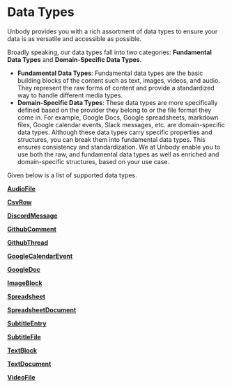 # Data Types

Unbody provides you with a rich assortment of data types to ensure your data is as versatile and accessible as possible.

Broadly speaking, our data types fall into two categories: **Fundamental Data Types** and **Domain-Specific Data Types**.

- **Fundamental Data Types**: Fundamental data types are the basic building blocks of the content such as text, images, videos, and audio. They represent the raw forms of content and provide a standardized way to handle different media types.
- **Domain-Specific Data Types**: These data types are more specifically defined based on the provider they belong to or the file format they come in. For example, Google Docs, Google spreadsheets, markdown files, Google calendar events, Slack messages, etc. are domain-specific data types. Although these data types carry specific properties and structures, you can break them into fundamental data types. This ensures consistency and standardization. We at Unbody enable you to use both the raw, and fundamental data types as well as enriched and domain-specific structures, based on your use case.

Given below is a list of supported data types.

[**AudioFile**](/docs/graphql-api/data-types/audiofile)

[**CsvRow**](/docs/graphql-api/data-types/csvrow)

[**DiscordMessage**](/docs/graphql-api/data-types/discordmessage)

[**GithubComment**](/docs/graphql-api/data-types/githubcomment)

[**GithubThread**](/docs/graphql-api/data-types/githubthread)

[**GoogleCalendarEvent**](/docs/graphql-api/data-types/googlecalendarevent)

[**GoogleDoc**](/docs/graphql-api/data-types/googledoc)

[**ImageBlock**](/docs/graphql-api/data-types/imageblock)

[**Spreadsheet**](/docs/graphql-api/data-types/spreadsheet)

[**SpreadsheetDocument**](/docs/graphql-api/data-types/spreadsheetdocument)

[**SubtitleEntry**](/docs/graphql-api/data-types/subtitleentry)

[**SubtitleFile**](/docs/graphql-api/data-types/subtitlefile)

[**TextBlock**](/docs/graphql-api/data-types/textblock)

[**TextDocument**](/docs/graphql-api/data-types/textdocument)

[**VideoFile**](/docs/graphql-api/data-types/videofile)
